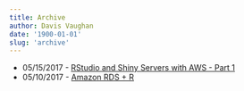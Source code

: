 ```yaml
---
title: Archive
author: Davis Vaughan
date: '1900-01-01'
slug: 'archive'
---
```


* 05/15/2017 - [RStudio and Shiny Servers with AWS - Part 1](/post/rstudio-shiny-aws-1)
* 05/10/2017 - [Amazon RDS + R](/post/rds-and-r)
